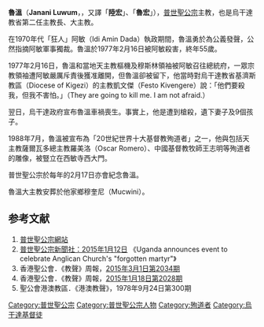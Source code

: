 {{multiple issues|
{{expert|time=2016-11-18T05:27:28+00:00}}
{{unreferenced|time=2016-11-18T05:27:28+00:00}}
}}
'''魯溫'''（'''Janani Luwum'''，{{bd|1922年||1977年|2月17日|catIdx=Luwum, Janani}}，又譯「'''陸宏'''」、「'''魯宏'''」），[[普世聖公宗|普世聖公宗]]{{le|烏干達教省|Church of Uganda}}主教，也是烏干達教省第二任主教長、大主教。

在1970年代「狂人」阿敏（Idi Amin Dada）執政期間，魯溫勇於為公義發聲，公然指摘阿敏軍事獨裁。魯溫於1977年2月16日被阿敏殺害，終年55歲。

1977年2月16日，魯溫和當地天主教樞機及穆斯林領袖被阿敏召往總統府，一眾宗教領袖遭阿敏嚴厲斥責後獲准離開，但魯溫卻被留下，他當時對烏干達教省基濟斯教區（Diocese of Kigezi）的主教凱文傑（Festo Kivengere）說：「他們要殺我，但我不害怕。」（They are going to kill me. I am not afraid.）

翌日，烏干達政府宣布魯溫車禍喪生。事實上，他是遭到槍殺，遺下妻子及9個孩子。

1988年7月，魯溫被宣布為「20世紀世界十大基督教殉道者」之一，他與包括天主教薩爾瓦多總主教羅美洛（Oscar Romero）、中國基督教牧師王志明等殉道者的雕像，被豎立在西敏寺西大門。

普世聖公宗於每年的2月17日亦會紀念魯溫。

魯溫大主教安葬於他家鄉穆奎尼（Mucwini）。

== 参考文献 ==
# [http://www.anglicancommunion.org 普世聖公宗網站] {{Wayback|url=http://www.anglicancommunion.org/ |date=20090319004737 }}<br />
# [http://www.anglicannews.org/news/2015/01/uganda-announces-event-to-celebrate-anglican-churchs-forgotten-martyr.aspx 普世聖公宗新聞社：2015年1月12日] {{Wayback|url=http://www.anglicannews.org/news/2015/01/uganda-announces-event-to-celebrate-anglican-churchs-forgotten-martyr.aspx |date=20161119055519 }}《Uganda announces event to celebrate Anglican Church's "forgotten martyr"》<br />
# 香港聖公會．《教聲》周報，[http://echo.hkskh.org/issue.aspx?lang=2&id=211&nid=1502 2015年3月1日第2034期] {{Wayback|url=http://echo.hkskh.org/issue.aspx?lang=2&id=211&nid=1502 |date=20161119055057 }}<br />
# 香港聖公會．《教聲》周報，[http://echo.hkskh.org/issue.aspx?lang=2&id=205&nid=1463 2015年1月18日第2028期] {{Wayback|url=http://echo.hkskh.org/issue.aspx?lang=2&id=205&nid=1463 |date=20161119055053 }}<br />
# 聖公會港澳教區．《港澳教聲》，1978年9月24日第300期

{{DEFAULTSORT:Luwum, Janani}}
[[Category:普世聖公宗|Category:普世聖公宗]]
[[Category:普世聖公宗人物|Category:普世聖公宗人物]]
[[Category:殉道者|Category:殉道者]]
[[Category:烏干達基督徒|Category:烏干達基督徒]]